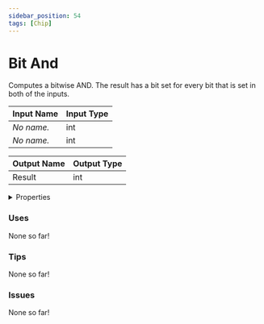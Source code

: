 ```yaml
---
sidebar_position: 54
tags: [Chip]
---
```


# Bit And

Computes a bitwise AND. The result has a bit set for every bit that is set in both of the inputs.



| Input Name | Input Type |
|-----------|-----------|
| *No name.* | int |
| *No name.* | int |

| Output Name | Output Type |
|-----------|-----------|
| Result | int |


<details>
  <summary>Properties</summary>
  <div>
    <div>
    <table>
      <thead>
        <tr>
          <th>Is beta required?</th>
          <th>❌</th>
        </tr>
        <tr>
          <th>Is this chip a trolling risk?</th>
          <th>❌</th>
        </tr>
        <tr>
          <th>Chip UUPD</th>
          <th>28a95bc3-ab08-48ae-b0c0-16b41168bf47</th>
        </tr>
      </thead>
    </table>
    </div>
  </div>
</details>

### Uses

None so far!

### Tips

None so far!

### Issues

None so far!